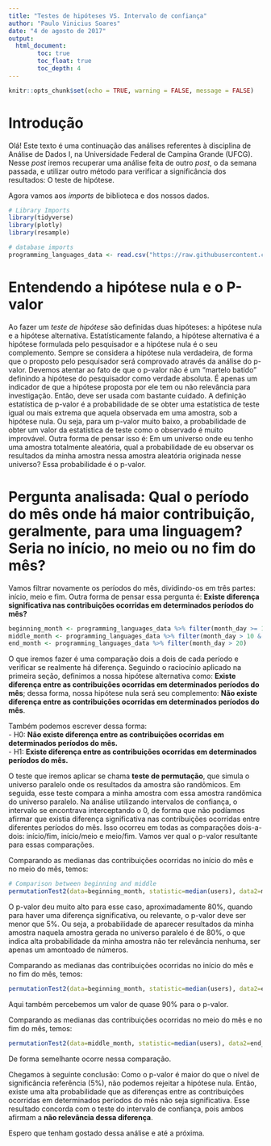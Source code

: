 ```yaml
---
title: "Testes de hipóteses VS. Intervalo de confiança"
author: "Paulo Vinicius Soares"
date: "4 de agosto de 2017"
output: 
  html_document:
        toc: true
        toc_float: true
        toc_depth: 4
---
```


```r
knitr::opts_chunk$set(echo = TRUE, warning = FALSE, message = FALSE)
```

# Introdução

Olá! Este texto é uma continuação das análises referentes à disciplina de Análise de Dados I, na Universidade Federal de Campina Grande (UFCG). Nesse *post* iremos recuperar uma análise feita de outro *post*, o da semana passada, e utilizar outro método para verificar a significância dos resultados: O teste de hipótese.

Agora vamos aos *imports* de biblioteca e dos nossos dados.

```r
# Library Imports
library(tidyverse)
library(plotly)
library(resample)
```

```r
# database imports
programming_languages_data <- read.csv("https://raw.githubusercontent.com/nazareno/fpcc2/master/datasets/github-users-committing-filetypes.csv")
```

# Entendendo a hipótese nula e o P-valor

Ao fazer um *teste de hipótese* são definidas duas hipóteses: a hipótese nula e a hipótese alternativa. Estatísticamente falando, a hipótese alternativa é a hipótese formulada pelo pesquisador e a hipótese nula é o seu complemento. Sempre se considera a hipótese nula verdadeira, de forma que o proposto pelo pesquisador será comprovado através da análise do p-valor. Devemos atentar ao fato de que o p-valor não é um "martelo batido" definindo a hipótese do pesquisador como verdade absoluta. É apenas um indicador de que a hipótese proposta por ele tem ou não relevância para investigação. Então, deve ser usada com bastante cuidado.
A definição estatística de p-valor é a probabilidade de se obter uma estatística de teste igual ou mais extrema que aquela observada em uma amostra, sob a hipótese nula. Ou seja, para um p-valor muito baixo, a probabilidade de obter um valor da estatística de teste como o observado é muito improvável. Outra forma de pensar isso é: Em um universo onde eu tenho uma amostra totalmente aleatória, qual a probabilidade de eu observar os resultados da minha amostra nessa amostra aleatória originada nesse universo? Essa probabilidade é o p-valor.

# Pergunta analisada: Qual o período do mês onde há maior contribuição, geralmente, para uma linguagem? Seria no início, no meio ou no fim do mês?

Vamos filtrar novamente os períodos do mês, dividindo-os em três partes: início, meio e fim. Outra forma de pensar essa pergunta é: **Existe diferença significativa nas contribuições ocorridas em determinados períodos do mês?**
  
```r
beginning_month <- programming_languages_data %>% filter(month_day >= 1 & month_day <= 10)
middle_month <- programming_languages_data %>% filter(month_day > 10 & month_day <= 20)
end_month <- programming_languages_data %>% filter(month_day > 20)
```

O que iremos fazer é uma comparação dois a dois de cada período e verificar se realmente há diferença. Seguindo o raciocínio aplicado na primeira seção, definimos a nossa hipótese alternativa como: **Existe diferença entre as contribuições ocorridas em determinados períodos do mês**; dessa forma, nossa hipótese nula será seu complemento: **Não existe diferença entre as contribuições ocorridas em determinados períodos do mês**.  

Também podemos escrever dessa forma:  
  - H0: **Não existe diferença entre as contribuições ocorridas em determinados períodos do mês.**  
  - H1: **Existe diferença entre as contribuições ocorridas em determinados períodos do mês.**  

O teste que iremos aplicar se chama **teste de permutação**, que simula o universo paralelo onde os resultados da amostra são randômicos. Em seguida, esse teste compara a minha amostra com essa amostra randômica do universo paralelo.
Na análise utilizando intervalos de confiança, o intervalo se encontrava interceptando o 0, de forma que não podíamos afirmar que existia diferença significativa nas contribuições ocorridas entre diferentes períodos do mês. Isso ocorreu em todas as comparações dois-a-dois: início/fim, início/meio e meio/fim. Vamos ver qual o p-valor resultante para essas comparações.  

Comparando as medianas das contribuições ocorridas no início do mês e no meio do mês, temos:
```r
# Comparison between beginning and middle
permutationTest2(data=beginning_month, statistic=median(users), data2=middle_month)
```

O p-valor deu muito alto para esse caso, aproximadamente 80%, quando para haver uma diferença significativa, ou relevante, o p-valor deve ser menor que 5%. Ou seja, a probabilidade de aparecer resultados da minha amostra naquela amostra gerada no universo paralelo é de 80%, o que indica alta probabilidade da minha amostra não ter relevância nenhuma, ser apenas um amontoado de números.

Comparando as medianas das contribuições ocorridas no início do mês e no fim do mês, temos:
```r
permutationTest2(data=beginning_month, statistic=median(users), data2=end_month)
```

Aqui também percebemos um valor de quase 90% para o p-valor.

Comparando as medianas das contribuições ocorridas no meio do mês e no fim do mês, temos:
```r
permutationTest2(data=middle_month, statistic=median(users), data2=end_month)
```

De forma semelhante ocorre nessa comparação.

Chegamos à seguinte conclusão: Como o p-valor é maior do que o nível de significância referência (5%), não podemos rejeitar a hipótese nula. Então, existe uma alta probabilidade que as diferenças entre as contribuições ocorridas em determinados períodos do mês não seja significativa. Esse resultado concorda com o teste do intervalo de confiança, pois ambos afirmam a **não relevância dessa diferença**.  

Espero que tenham gostado dessa análise e até a próxima.
